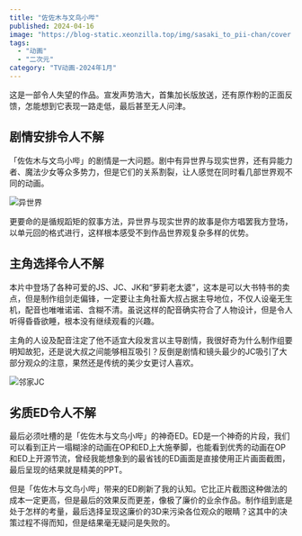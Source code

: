 ```yaml
---
title: "佐佐木与文鸟小哔"
published: 2024-04-16
image: "https://blog-static.xeonzilla.top/img/sasaki_to_pii-chan/cover.avif"
tags:
  - "动画"
  - "二次元"
category: "TV动画-2024年1月"
---
```


这是一部令人失望的作品。宣发声势浩大，首集加长版放送，还有原作粉的正面反馈，怎能想到它表现一路走低，最后甚至无人问津。

## 剧情安排令人不解
「佐佐木与文鸟小哔」的剧情是一大问题。剧中有异世界与现实世界，还有异能力者、魔法少女等众多势力，但是它们的关系割裂，让人感觉在同时看几部世界观不同的动画。

<Image src="https://blog-static.xeonzilla.top/img/sasaki_to_pii-chan/01.avif" alt="异世界" quality="max" inferSize />

更要命的是循规蹈矩的叙事方法，异世界与现实世界的故事是你方唱罢我方登场，以单元回的格式进行，这样根本感受不到作品世界观复杂多样的优势。

## 主角选择令人不解
本片中登场了各种可爱的JS、JC、JK和“萝莉老太婆”，这本是可以大书特书的卖点，但是制作组剑走偏锋，一定要让主角社畜大叔占据主导地位，不仅人设毫无生机，配音也唯唯诺诺、含糊不清。虽说这样的配音确实符合了人物设计，但是令人听得昏昏欲睡，根本没有继续观看的兴趣。

主角的人设及配音注定了他不适宜大段发言以主导剧情，我很好奇为什么制作组要明知故犯，还是说大叔之间能够相互吸引？反倒是剧情和镜头最少的JC吸引了大部分观众的注意，果然还是传统的美少女更讨人喜欢。

<Image src="https://blog-static.xeonzilla.top/img/sasaki_to_pii-chan/02.avif" alt="邻家JC" quality="max" inferSize />

## 劣质ED令人不解
最后必须吐槽的是「佐佐木与文鸟小哔」的神奇ED。ED是一个神奇的片段，我们可以看到正片一塌糊涂的动画在OP和ED上大施拳脚，也能看到优秀的动画在OP和ED上开源节流，曾经我能想象到的最省钱的ED画面是直接使用正片画面截图，最后呈现的结果就是精美的PPT。

但是「佐佐木与文鸟小哔」带来的ED刷新了我的认知。它比正片截图这种做法的成本一定更高，但是最后的效果反而更差，像极了廉价的业余作品。制作组到底是处于怎样的考量，最后选择呈现这廉价的3D来污染各位观众的眼睛？这其中的决策过程不得而知，但是结果毫无疑问是失败的。
